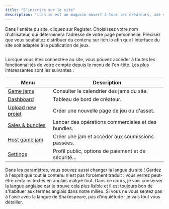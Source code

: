 ```yaml
---
title: "S'inscrire sur le site"
description: "itch.io est un magasin ouvert à tous les créateurs, axé sur les jeux indépendants. Tout le monde peut devenir vendeur, concevoir ses pages et publier son contenu."
---
```


Dans l'entête du site, cliquez sur Register. Choisissez votre nom d'utilisateur, qui déterminera l'adresse de votre page personnelle. Précisez que vous souhaitez distribuer du contenu sur itch.io afin que l'interface du site soit adaptée à la publication de jeux.

<Image
  src="inscription.png"
  alt=""
  caption="Inscription sur itch.io"
/>

Lorsque vous êtes connecté·e au site, vous pouvez accéder à toutes les fonctionnalités de votre compte depuis le menu de l'en-tête. Les plus intéressantes sont les suivantes :

Menu                                                 | Description
-----------------------------------------------------|-------------
[Game jams](https://itch.io/jams)                    | Consulter le calendrier des jams du site.
[Dashboard](https://itch.io/dashboard)               | Tableau de bord de créateur.
[Upload new projet](https://itch.io/game/new)        | Créer une nouvelle page de jeu ou d'asset.
[Sales & bundles](https://itch.io/dashboard/sales)   | Lancer des opérations commerciales et des bundles.
[Host game jam](https://itch.io/dashboard/jams)      | Créer une jam et accéder aux soumissions passées.
[Settings](https://itch.io/user/settings)            | Profil public, options de paiement et de sécurité…

Dans les paramètres, vous pouvez aussi changer la langue du site ! Gardez à l'esprit que tout le contenu n'est pas forcément traduit : vous verrez peut-être certains textes en anglais malgré tout. Dans ce cours, je vais conserver la langue anglaise car je trouve cela plus lisible et il est toujours bon de s'habituer aux termes anglais dans notre milieu. Si vous ne vous sentez pas à l'aise avec la langue de Shakespeare, pas d'inquiétude : je vais tout vous détailler.
